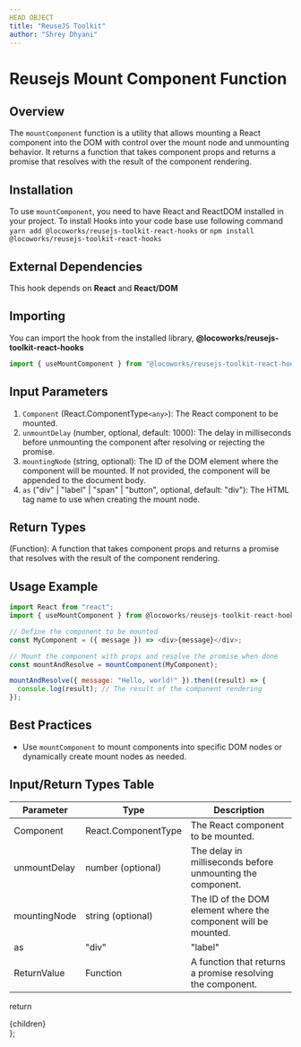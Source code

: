 ```yaml
---
HEAD OBJECT
title: "ReuseJS Toolkit"
author: "Shrey Dhyani"
---
```


# Reusejs Mount Component Function

## Overview

The `mountComponent` function is a utility that allows mounting a React component into the DOM with control over the mount node and unmounting behavior. It returns a function that takes component props and returns a promise that resolves with the result of the component rendering.

## Installation

To use `mountComponent`, you need to have React and ReactDOM installed in your project.
To install Hooks into your code base use following command `yarn add @locoworks/reusejs-toolkit-react-hooks` or `npm install @locoworks/reusejs-toolkit-react-hooks`

## External Dependencies

This hook depends on **React** and **React/DOM**

## Importing
You can import the hook from the installed library, **@locoworks/reusejs-toolkit-react-hooks**
```javascript
import { useMountComponent } from "@locoworks/reusejs-toolkit-react-hooks"
```

## Input Parameters

1. `Component` (React.ComponentType`<any>`): The React component to be mounted.
2. `unmountDelay` (number, optional, default: 1000): The delay in milliseconds before unmounting the component after resolving or rejecting the promise.
3. `mountingNode` (string, optional): The ID of the DOM element where the component will be mounted. If not provided, the component will be appended to the document body.
4. `as` ("div" | "label" | "span" | "button", optional, default: "div"): The HTML tag name to use when creating the mount node.

## Return Types

(Function): A function that takes component props and returns a promise that resolves with the result of the component rendering.

## Usage Example

```javascript
import React from "react";
import { useMountComponent } from @locoworks/reusejs-toolkit-react-hooks

// Define the component to be mounted
const MyComponent = ({ message }) => <div>{message}</div>;

// Mount the component with props and resolve the promise when done
const mountAndResolve = mountComponent(MyComponent);

mountAndResolve({ message: "Hello, world!" }).then((result) => {
  console.log(result); // The result of the component rendering
});
```

## Best Practices

- Use `mountComponent` to mount components into specific DOM nodes or dynamically create mount nodes as needed.

## Input/Return Types Table

| Parameter      | Type                           | Description                                                   |
| -------------- | ------------------------------ | ------------------------------------------------------------- |
| Component      | React.ComponentType     | The React component to be mounted.                            |
| unmountDelay   | number (optional)              | The delay in milliseconds before unmounting the component.    |
| mountingNode   | string (optional)              | The ID of the DOM element where the component will be mounted.|
| as             | "div" | "label" | "span" | "button" (optional) | The HTML tag name for the mount node.                         |
| ReturnValue    | Function                       | A function that returns a promise resolving the component.    |

  return <div className="prose max-w-full mx-4 pb-10" >{children}</div>
};